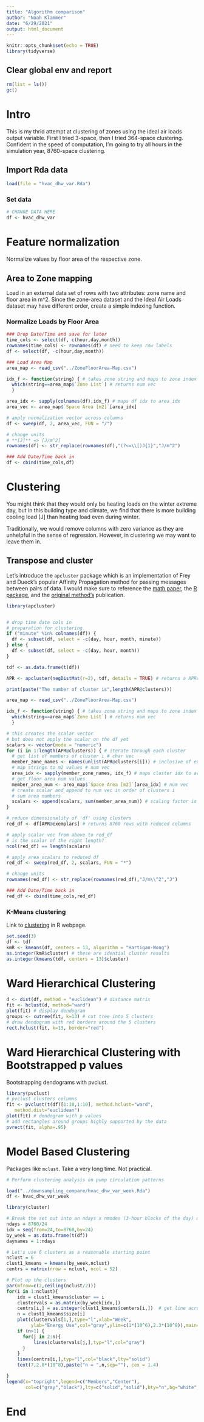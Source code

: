 ```yaml
---
title: "Algorithm comparison"
author: "Noah Klammer"
date: "6/29/2021"
output: html_document
---
```


```r
knitr::opts_chunk$set(echo = TRUE)
library(tidyverse)
```

## Clear global env and report

```r
rm(list = ls())
gc()
```

# Intro

This is my thrid attempt at clustering of zones using the ideal air loads output variable. First I tried 3-space, then I  tried 364-space clustering. Confident in the speed of computation, I'm going to try all hours in the simulation year, 8760-space clustering.

## Import Rda data

```r
load(file = "hvac_dhw_var.Rda")

```

### Set data

```r
# CHANGE DATA HERE
df <- hvac_dhw_var
```

# Feature normalization

Normalize values by floor area of the respective zone.

## Area to Zone mapping

Load in an external data set of rows with two attributes: zone name and floor area in m^2. Since the zone-area dataset and the Ideal Air Loads dataset may have different order, create a simple indexing function.

### Normalize Loads by Floor Area

```r

### Drop Date/Time and save for later
time_cols <- select(df, c(hour,day,month))
rownames(time_cols) <- rownames(df) # need to keep row labels
df <- select(df, -c(hour,day,month)) 

### Load Area Map
area_map <- read_csv("../ZoneFloorArea-Map.csv")

idx_f <- function(string) { # takes zone string and maps to zone index in area_map
  which(string==area_map$`Zone List`) # returns num vec
  }

area_idx <- sapply(colnames(df),idx_f) # maps df idx to area idx
area_vec <- area_map$`Space Area [m2]`[area_idx]

# apply normalization vector across columns
df <- sweep(df, 2, area_vec, FUN = "/") 

# change units
# **[J]** => [J/m^2]
rownames(df) <- str_replace(rownames(df),"(?<=\\[)J{1}","J/m^2")

### Add Date/Time back in
df <- cbind(time_cols,df)
```


# Clustering

You might think that they would only be heating loads on the winter extreme day, but in this building type and climate, we find that there is more building cooling load [J] than heating load even during winter.

Traditionally, we would remove columns with zero variance as they are unhelpful in the sense of regression. However, in clustering we may want to leave them in.

## Transpose and cluster

Let's introduce the `apcluster` package which is an implementation of Frey and Dueck's popular Affinity Propagation method for passing messages between pairs of data. I would make sure to reference the [math paper](https://doi.org/10.1080/19401493.2017.1410572), the [R package](https://doi.org/10.1093/bioinformatics/btr406), and the [original method's](https://doi.org/10.1126/science.1136800) publication.


```r
library(apcluster)


# drop time date cols in
# preparation for clustering
if ("minute" %in% colnames(df)) {
  df <- subset(df, select = -c(day, hour, month, minute))
} else {
  df <- subset(df, select = -c(day, hour, month))
}

tdf <- as.data.frame(t(df))

APR <- apcluster(negDistMat(r=2), tdf, details = TRUE) # returns a APResult

print(paste("The number of cluster is",length(APR@clusters)))

area_map <- read_csv("../ZoneFloorArea-Map.csv")

idx_f <- function(string) { # takes zone string and maps to zone index in area_map
  which(string==area_map$`Zone List`) # returns num vec
  }

# this creates the scalar vector
# but does not apply the scalar on the df yet
scalars <- vector(mode = "numeric")
for (i in 1:length(APR@clusters)) { # iterate through each cluster
  # get list of members of cluster i # char vec
  member_zone_names <- names(unlist(APR@clusters[i])) # inclusive of exemplar
  # map strings to m2 values # num vec
  area_idx <- sapply(member_zone_names, idx_f) # maps cluster idx to area idx
  # get floor area num values
  member_area_num <- area_map$`Space Area [m2]`[area_idx] # num vec
  # create scalar and append to num vec in order of clusters i
  # sum area numbers
  scalars <- append(scalars, sum(member_area_num)) # scaling factor is sum of areas
}

# reduce dimensionality of 'df' using clusters
red_df <- df[APR@exemplars] # returns 8760 rows with reduced columns

# apply scalar vec from above to red_df
# is the scalar of the right length?
ncol(red_df) == length(scalars)

# apply area scalars to reduced df
red_df <- sweep(red_df, 2, scalars, FUN = "*")

# change units
rownames(red_df) <- str_replace(rownames(red_df),"J/m\\^2","J")

### Add Date/Time back in
red_df <- cbind(time_cols,red_df)

```

### K-Means clustering

Link to [clustering](https://www.statmethods.net/advstats/cluster.html) in R webpage.

```r
set.seed(3)
df <- tdf
kmR <- kmeans(df, centers = 13, algorithm = "Hartigan-Wong")
as.integer(kmR$cluster) # these are idential cluster results
as.integer(kmeans(tdf, centers = 13)$cluster)
```

# Ward Hierarchical Clustering

```r
d <- dist(df, method = "euclidean") # distance matrix
fit <- hclust(d, method="ward")
plot(fit) # display dendogram
groups <- cutree(fit, k=13) # cut tree into 5 clusters
# draw dendogram with red borders around the 5 clusters
rect.hclust(fit, k=13, border="red")
```


# Ward Hierarchical Clustering with Bootstrapped p values
Bootstrapping dendograms with pvclust.

```r
library(pvclust)
# pvclust clusters columns
fit <- pvclust(t(df)[1:10,1:10], method.hclust="ward",
   method.dist="euclidean")
plot(fit) # dendogram with p values
# add rectangles around groups highly supported by the data
pvrect(fit, alpha=.95)
```

# Model Based Clustering

Packages like `mclust`. Take a very long time. Not practical.


```r
# Perform clustering analysis on pump circulation patterns

load("../downsampling_compare/hvac_dhw_var_week.Rda")
df <- hvac_dhw_var_week

library(cluster)

# Break the set out into an ndays x nmodes (3-hour blocks of the day) matrix for clustering
ndays = 8760/24
idx = seq(from=24,to=8760,by=24)
by_week = as.data.frame(t(df))
daynames = 1:ndays

# Let's use 6 clusters as a reasonable starting point
nclust = 6
clust1_kmeans = kmeans(by_week,nclust)
centrs = matrix(nrow = nclust, ncol = 52)

# Plot up the clusters
par(mfrow=c(2,ceiling(nclust/2)))
for(i in 1:nclust){
	idx = clust1_kmeans$cluster == i
	clustervals = as.matrix(by_week[idx,])
	centrs[i,] = as.integer(clust1_kmeans$centers[i,])  # get line across rows not column
	n = clust1_kmeans$size[i]
	plot(clustervals[1,],type="l",xlab="Week",
	     ylab="Energy Use",col="gray",ylim=c(1*(10^6),2.3*(10^8)),main=paste("Cluster ",i,sep=""), cex.lab = 1.2)
	if (n>1) {
	  for(j in 2:n){
		  lines(clustervals[j,],typ="l",col="gray")
	  }
	}
	lines(centrs[i,],typ="l",col="black",lty="solid")
	text(7,2.0*(10^8),paste("n = ",n,sep=""), cex = 1.4)

}
legend(x="topright",legend=c("Members","Center"),
       col=c("gray","black"),lty=c("solid","solid"),bty="n",bg="white",cex = 1.1)

```


# End

<br><br><br>
